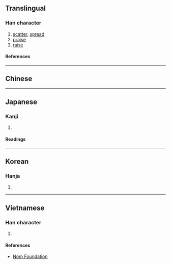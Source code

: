 {{character info/new}}
==Translingual==

===Han character===
{{Han char|rn=66|rad=攴|as=08|sn=12|four=|canj=AHOK|ids=⿰昜攵}}

# [[scatter]], [[spread]]
# [[praise]]
# [[raise]]

====References====
{{Han ref|kx=0474.020|dkj=13306|dj=0827.140|hdz=21470.110|uh=656D}}

----

==Chinese==
{{zh-see|揚|v}}

----

==Japanese==

===Kanji===
{{ja-kanji|grade=|rs=攴08}}

# {{defn|lang=ja|sort=攴08}}

====Readings====
{{ja-readings
|on=よう
}}

----

==Korean==

===Hanja===
{{ko-hanja|양}}

# {{defn|lang=ko|sort=攴08}}

----

==Vietnamese==

===Han character===
{{vi-readings|rs=攴08|reading=dương}}

# {{defn|lang=vi|sort=攴08}}

====References====
* [http://nomfoundation.org/common/nom_details.php?codepoint=656d Nom Foundation]